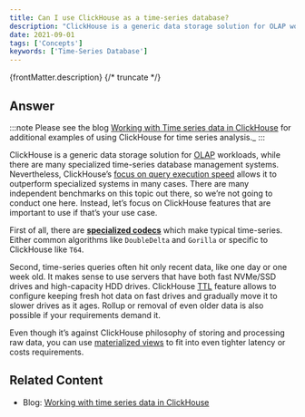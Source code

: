 ```yaml
---
title: Can I use ClickHouse as a time-series database?
description: "ClickHouse is a generic data storage solution for OLAP workloads, while there are many specialized time-series database management systems."
date: 2021-09-01
tags: ['Concepts']
keywords: ['Time-Series Database']
---
```


{frontMatter.description}
{/* truncate */}

## Answer

:::note
Please see the blog [Working with Time series data in ClickHouse](https://clickhouse.com/blog/working-with-time-series-data-and-functions-ClickHouse) for additional examples of using ClickHouse for time series analysis._
:::

ClickHouse is a generic data storage solution for [OLAP](https://clickhouse.com/docs/en/faq/general/olap) workloads, while there are many specialized time-series database management systems. Nevertheless, ClickHouse’s [focus on query execution speed](https://clickhouse.com/docs/en/faq/general/why-clickhouse-is-so-fast) allows it to outperform specialized systems in many cases. There are many independent benchmarks on this topic out there, so we’re not going to conduct one here. Instead, let’s focus on ClickHouse features that are important to use if that’s your use case.

First of all, there are **[specialized codecs](https://clickhouse.com/docs/en/sql-reference/statements/create/table#specialized-codecs)** which make typical time-series. Either common algorithms like `DoubleDelta` and `Gorilla` or specific to ClickHouse like `T64`.

Second, time-series queries often hit only recent data, like one day or one week old. It makes sense to use servers that have both fast NVMe/SSD drives and high-capacity HDD drives. ClickHouse [TTL](https://clickhouse.com/docs/en/engines/table-engines/mergetree-family/mergetree/##table_engine-mergetree-multiple-volumes) feature allows to configure keeping fresh hot data on fast drives and gradually move it to slower drives as it ages. Rollup or removal of even older data is also possible if your requirements demand it.

Even though it’s against ClickHouse philosophy of storing and processing raw data, you can use [materialized views](https://clickhouse.com/docs/en/sql-reference/statements/create/view) to fit into even tighter latency or costs requirements.

## Related Content

- Blog: [Working with time series data in ClickHouse](https://clickhouse.com/blog/working-with-time-series-data-and-functions-ClickHouse)
